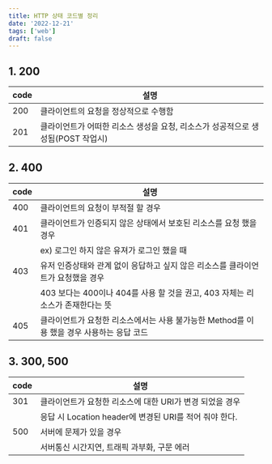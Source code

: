 ```yaml
---
title: HTTP 상태 코드별 정리
date: '2022-12-21'
tags: ['web']
draft: false
---
```


## 1. 200

| code | 설명                                                                            |
| ---- | ------------------------------------------------------------------------------- |
| 200  | 클라이언트의 요청을 정상적으로 수행함                                           |
| 201  | 클라이언트가 어떠한 리소스 생성을 요청, 리소스가 성공적으로 생성됨(POST 작업시) |

## 2. 400

| code | 설명                                                                                      |
| ---- | ----------------------------------------------------------------------------------------- |
| 400  | 클라이언트의 요청이 부적절 할 경우                                                        |
| 401  | 클라이언트가 인증되지 않은 상태에서 보호된 리소스를 요청 했을 경우                        |
|      | ex) 로그인 하지 않은 유져가 로그인 했을 때                                                |
| 403  | 유저 인증상태와 관계 없이 응답하고 싶지 않은 리소스를 클라이언트가 요청했을 경우          |
|      | 403 보다는 400이나 404를 사용 할 것을 권고, 403 자체는 리소스가 존재한다는 뜻             |
| 405  | 클라이언트가 요청한 리소스에서는 사용 불가능한 Method를 이용 했을 경우 사용하는 응답 코드 |

## 3. 300, 500

| code | 설명                                                     |
| ---- | -------------------------------------------------------- |
| 301  | 클라이언트가 요청한 리소스에 대한 URI가 변경 되었을 경우 |
|      | 응답 시 Location header에 변경된 URI를 적어 줘야 한다.   |
| 500  | 서버에 문제가 있을 경우                                  |
|      | 서버통신 시간지연, 트래픽 과부화, 구문 에러              |
